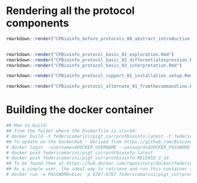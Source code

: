 # Rendering all the protocol components 

```r
rmarkdown::render("CPBioinfo_before_protocols_00_abstract_introduction_strategic_planning.Rmd")


rmarkdown::render("CPBioinfo_protocol_basic_01_exploration.Rmd")
rmarkdown::render("CPBioinfo_protocol_basic_02_differentialexpression.Rmd")
rmarkdown::render("CPBioinfo_protocol_basic_03_interpretation.Rmd")

rmarkdown::render("CPBioinfo_protocol_support_01_installation_setup.Rmd")

rmarkdown::render("CPBioinfo_protocol_alternate_01_fromthecommandline.Rmd")
```

# Building the docker container 

```bash
## How to build:
## from the folder where the Dockerfile is stored:
# docker build -t federicomarini/pigt_currprotbioinfo:latest -t federicomarini/pigt_currprotbioinfo:RELEASE_3_14 .
## To update on the DockerHub - derived from https://github.com/Bioconductor/bioconductor_docker/blob/master/.scripts/weekly_build.sh
# docker login --username=$DOCKER_USERNAME --password=$DOCKER_PASSWORD
# docker push federicomarini/pigt_currprotbioinfo:latest
# docker push federicomarini/pigt_currprotbioinfo:RELEASE_3_14
## To be found then at https://hub.docker.com/repository/docker/federicomarini/pigt_currprotbioinfo
## As a simple user, the ideal way to retrieve and run this container is by calling
# docker run -e PASSWORD=bioc -p 8787:8787 federicomarini/pigt_currprotbioinfo:RELEASE_3_14
```

